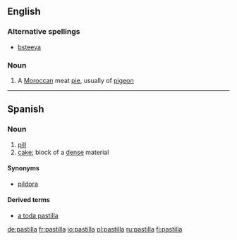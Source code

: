 ==English==

===Alternative spellings===
*[[bsteeya]]

===Noun===
{{en-noun}}

# A [[Moroccan]] meat [[pie]], usually of [[pigeon]]

----

==Spanish==

===Noun===
{{es-noun-f}}

# [[pill]]
# [[cake]]; block of a [[dense]] material

====Synonyms====
*[[píldora]]

====Derived terms====
*[[a toda pastilla]]

[[de:pastilla]]
[[fr:pastilla]]
[[io:pastilla]]
[[pl:pastilla]]
[[ru:pastilla]]
[[fi:pastilla]]